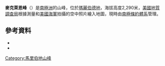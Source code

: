 {{coord|85|51|S|141|35|W|source:GNIS|display=title}}

'''麥克萊恩峰'''（{{lang-en|McLean Peak}}）是[[南極洲|南極洲]]的山峰，位於[[瑪麗伯德地|瑪麗伯德地]]，海拔高度2,290米，[[美國地質調查局|美國地質調查局]]根據測量和[[美國海軍|美國海軍]]拍攝的空中照片繪入地圖，現時由[[南極條約體系|南極條約體系]]管理。

==參考資料==
*{{cite gnis | type = antarid | id = 9731| name = McLean Peak | accessdate = 2013-09-09}}
*{{usgs-gazetteer|id=9731}}

{{DEFAULTSORT:McLean Peak}}
[[Category:馬里伯地山峰|Category:馬里伯地山峰]]


{{MarieByrdLand-geo-stub}}
